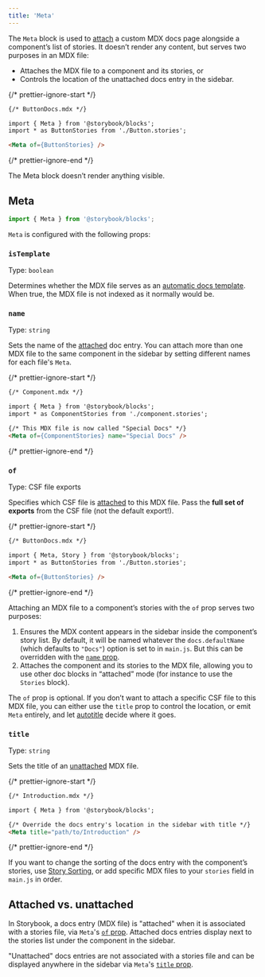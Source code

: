 ```yaml
---
title: 'Meta'
---
```


The `Meta` block is used to [attach](#attached-vs-unattached) a custom MDX docs page alongside a component’s list of stories. It doesn’t render any content, but serves two purposes in an MDX file:

* Attaches the MDX file to a component and its stories, or
* Controls the location of the unattached docs entry in the sidebar.

{/* prettier-ignore-start */}

```md
{/* ButtonDocs.mdx */}

import { Meta } from '@storybook/blocks';
import * as ButtonStories from './Button.stories';

<Meta of={ButtonStories} />
```

{/* prettier-ignore-end */}

<Callout variant="info" icon="💡">
  The Meta block doesn’t render anything visible.
</Callout>

## Meta

```js
import { Meta } from '@storybook/blocks';
```

`Meta` is configured with the following props:

### `isTemplate`

Type: `boolean`

Determines whether the MDX file serves as an [automatic docs template](../writing-docs/autodocs.mdx#with-mdx). When true, the MDX file is not indexed as it normally would be.

### `name`

Type: `string`

Sets the name of the [attached](#attached-vs-unattached) doc entry. You can attach more than one MDX file to the same component in the sidebar by setting different names for each file's `Meta`.

{/* prettier-ignore-start */}

```md
{/* Component.mdx */}

import { Meta } from '@storybook/blocks';
import * as ComponentStories from './component.stories';

{/* This MDX file is now called "Special Docs" */}
<Meta of={ComponentStories} name="Special Docs" />
```

{/* prettier-ignore-end */}

### `of`

Type: CSF file exports

Specifies which CSF file is [attached](#attached-vs-unattached) to this MDX file. Pass the **full set of exports** from the CSF file (not the default export!).

{/* prettier-ignore-start */}

```md
{/* ButtonDocs.mdx */}

import { Meta, Story } from '@storybook/blocks';
import * as ButtonStories from './Button.stories';

<Meta of={ButtonStories} />
```

{/* prettier-ignore-end */}

Attaching an MDX file to a component’s stories with the `of` prop serves two purposes:

1. Ensures the MDX content appears in the sidebar inside the component’s story list. By default, it will be named whatever the `docs.defaultName` (which defaults to `"Docs"`) option is set to in `main.js`. But this can be overridden with the [`name` prop](#name).
2. Attaches the component and its stories to the MDX file, allowing you to use other doc blocks in “attached” mode (for instance to use the `Stories` block).

<Callout variant="info" icon="💡">

  The `of` prop is optional. If you don’t want to attach a specific CSF file to this MDX file, you can either use the `title` prop to control the location, or emit `Meta` entirely, and let [autotitle](../configure/sidebar-and-urls.mdx#csf-30-auto-titles) decide where it goes.

</Callout>

### `title`

Type: `string`

Sets the title of an [unattached](#attached-vs-unattached) MDX file.

{/* prettier-ignore-start */}

```md
{/* Introduction.mdx */}

import { Meta } from '@storybook/blocks';

{/* Override the docs entry's location in the sidebar with title */}
<Meta title="path/to/Introduction" />
```

{/* prettier-ignore-end */}

<Callout variant="info" icon="💡">

  If you want to change the sorting of the docs entry with the component’s stories, use [Story Sorting](../writing-stories/naming-components-and-hierarchy.mdx#sorting-stories), or add specific MDX files to your `stories` field in `main.js` in order.

</Callout>

## Attached vs. unattached

In Storybook, a docs entry (MDX file) is "attached" when it is associated with a stories file, via `Meta`'s [`of` prop](#of). Attached docs entries display next to the stories list under the component in the sidebar.

"Unattached" docs entries are not associated with a stories file and can be displayed anywhere in the sidebar via `Meta`'s [`title` prop](#title).
